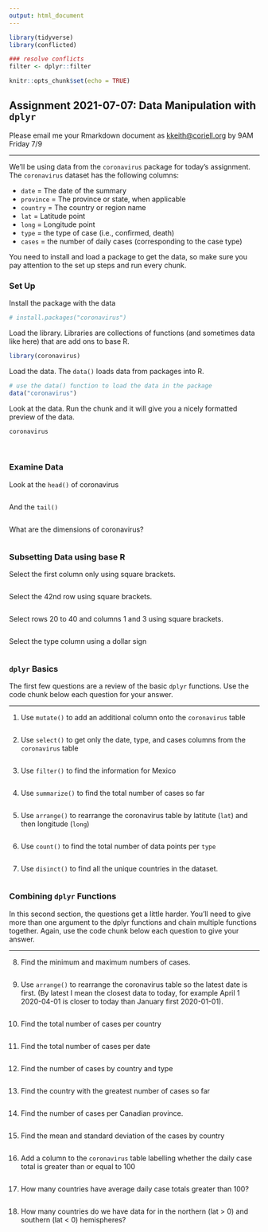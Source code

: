 ```yaml
---
output: html_document
---
```


```r
library(tidyverse)
library(conflicted)

### resolve conflicts
filter <- dplyr::filter

knitr::opts_chunk$set(echo = TRUE)
```

## Assignment 2021-07-07: Data Manipulation with `dplyr`

Please email me your Rmarkdown document as <kkeith@coriell.org> by 9AM Friday 7/9

---

We'll be using data from the `coronavirus` package for today's assignment. The `coronavirus` dataset has the following columns: 

- `date` = The date of the summary
- `province` = The province or state, when applicable
- `country` = The country or region name
- `lat` = Latitude point
- `long` = Longitude point
- `type` = the type of case (i.e., confirmed, death)
- `cases` = the number of daily cases (corresponding to the case type)

You need to install and load a package to get the data, so make sure you pay attention to the set up steps and run every chunk. 

### Set Up

Install the package with the data

```r
# install.packages("coronavirus")
```

Load the library. Libraries are collections of functions (and sometimes data like here) that are add ons to base R.

```r
library(coronavirus)
```

Load the data. The `data()` loads data from packages into R.

```r
# use the data() function to load the data in the package
data("coronavirus")
```

Look at the data. Run the chunk and it will give you a nicely formatted preview of the data.

```r
coronavirus
```

<br>

### Examine Data

Look at the `head()` of coronavirus

```r

```

And the `tail()`

```r

```

What are the dimensions of coronavirus?

```r

```

### Subsetting Data using base R

Select the first column only using square brackets.

```r

```

Select the 42nd row using square brackets.

```r

```

Select rows 20 to 40 and columns 1 and 3 using square brackets.

```r

```

Select the type column using a dollar sign

```r

```

### `dplyr` Basics

The first few questions are a review of the basic `dplyr` functions. Use the code chunk below each question for your answer.

---

1. Use `mutate()` to add an additional column onto the `coronavirus` table

```r

```

2. Use `select()` to get only the date, type, and cases columns from the `coronavirus` table

```r

```

3. Use `filter()` to find the information for Mexico

```r

```

4. Use `summarize()` to find the total number of cases so far

```r

```

5. Use `arrange()` to rearrange the coronavirus table by latitute (`lat`) and then longitude (`long`)

```r

```

6. Use `count()` to find the total number of data points per `type`

```r

```

7. Use `disinct()` to find all the unique countries in the dataset.

```r

```

### Combining `dplyr` Functions

In this second section, the questions get a little harder. You'll need to give more than one argument to the dplyr functions and chain multiple functions together. Again, use the code chunk below each question to give your answer.

---

8. Find the minimum and maximum numbers of cases.

```r

```

9. Use `arrange()` to rearrange the coronavirus table so the latest date is first. (By latest I mean the closest data to today, for example April 1 2020-04-01 is closer to today than January first 2020-01-01).

```r

```

10. Find the total number of cases per country

```r

```

11. Find the total number of cases per date

```r

```

12. Find the number of cases by country and type

```r

```

13. Find the country with the greatest number of cases so far

```r

```

14. Find the number of cases per Canadian province.

```r

```

15. Find the mean and standard deviation of the cases by country

```r

```

16. Add a column to the `coronavirus` table labelling whether the daily case total is greater than or equal to 100

```r

```

17. How many countries have average daily case totals greater than 100?

```r

```

18. How many countries do we have data for in the northern (lat > 0) and southern (lat < 0) hemispheres?

```r

```



<br><br>


